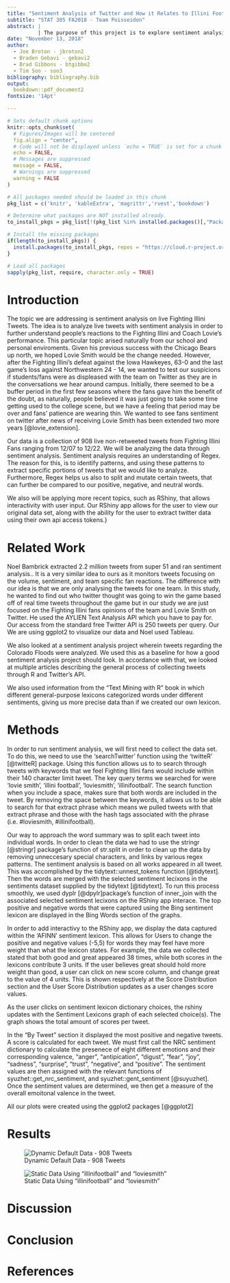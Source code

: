 ```yaml
---
title: "Sentiment Analysis of Twitter and How it Relates to Illini Football"
subtitle: "STAT 385 FA2018 - Team Poisseidon"
abstract: |
          | The purpose of this project is to explore sentiment analysis of twitter and how it relates to the illini football team. We will be analyzing the tweets from 12/07 to 12/17 with keywords that we thought depited tweets that a Fighting Illini Fan would include. This is in order to see how fans and students view the illini football team and their opinions on Lovie Smith. Lovie Smith has a 6-year contract with the Illini and after 3 years we have failed to make a bowl game. 
date: "November 13, 2018"
author:
  - Joe Broton - jbroton2
  - Braden Gebavi - gebavi2
  - Brad Gibbons - btgibbo2
  - Tim Soo - soo3
bibliography: bibliography.bib
output: 
  bookdown::pdf_document2
fontsize: '14pt'

---
```

```r
# Sets default chunk options
knitr::opts_chunk$set(
  # Figures/Images will be centered
  fig.align = "center", 
  # Code will not be displayed unless `echo = TRUE` is set for a chunk
  echo = FALSE,
  # Messages are suppressed
  message = FALSE,
  # Warnings are suppressed
  warning = FALSE
)
```

```r
# All packages needed should be loaded in this chunk
pkg_list = c('knitr', 'kableExtra', 'magrittr','rvest','bookdown')

# Determine what packages are NOT installed already.
to_install_pkgs = pkg_list[!(pkg_list %in% installed.packages()[,"Package"])]

# Install the missing packages
if(length(to_install_pkgs)) {
  install.packages(to_install_pkgs, repos = "https://cloud.r-project.org")
}

# Load all packages
sapply(pkg_list, require, character.only = TRUE)
```



\newpage
# Introduction


The topic we are addressing is sentiment analysis on live Fighting Illini Tweets. The idea is to analyze live tweets with sentiment analysis in order to further understand people's reactions to the Fighting Illini and Coach Lovie's performance. This particular topic arised naturally from our school and personal enviroments. Given his previous success with the Chicago Bears up north, we hoped Lovie Smith would be the change needed. However, after the Fighting Illini’s defeat against the Iowa Hawkeyes, 63-0 and the last game's loss against Northwestern 24 - 14, we wanted to test our suspicions if students/fans were as displeased with the team on Twitter as they are in the conversations we hear around campus. Initially, there seemed to be a buffer period in the first few seasons where the fans gave him the benefit of the doubt, as naturally, people believed it was just going to take some time getting used to the college scene, but we have a feeling that period may be over and fans’ patience are wearing thin. We wanted to see fans sentiment on twitter after news of receiving Lovie Smith has been extended two more years [@lovie_extension].

Our data is a collection of 908 live non-retweeted tweets from Fighting Illini Fans ranging from 12/07 to 12/22. We will be analyzing the data through sentiment analysis. Sentiment analysis requires an understanding of Regex. The reason for this, is to identify patterns, and using these patterns to extract specific portions of tweets that we would like to analyze. Furthermore, Regex helps us also to split and mutate certain tweets, that can further be compared to our positive, negative, and neutral words.

We also will be applying more recent topics, such as RShiny, that allows interactivity with user input. Our RShiny app allows for the user to view our original data set, along with the ability for the user to extract twitter data using their own api access tokens.}



# Related Work

Noel Bambrick extracted 2.2 million tweets from super 51 and ran sentiment analysis..  It is a very similar idea to ours as it monitors tweets focusing on the volume, sentiment, and team specific fan reactions.  The difference with our idea is that we are only analysing the tweets for one team.  In this study, he wanted to find out who twitter thought was going to win the game based off of real time tweets throughout the game but in our study we are just focused on the Fighting Illini fans opinions of the team and Lovie Smith on Twitter. He used the AYLIEN Text Analysis API which you have to pay for. Our access from the standard free Twitter API is 250 tweets per query. Our We are using ggplot2 to visualize our data and Noel used Tableau.  



We also looked at a sentiment analysis project wherein tweets regarding the Colorado Floods were analyzed. We used this as a baseline for how a good sentiment analysis project should look. In accordance with that, we looked at multiple articles describing the general process of collecting tweets through R and Twitter’s API.



We also used information from the “Text Mining with R” book in which different general-purpose lexicons categorized words under different sentiments, giving us more precise data than if we created our own lexicon.


# Methods

In order to run sentiment analysis, we will first need to collect the data set. To do this, we need to use the ‘searchTwitter’ function using the ‘twitteR’ [@twitteR] package. Using this function allows us to to search through tweets with keywords that we feel Fighting Illini fans would include within their 140 character limit tweet. The key query terms we searched for were 'lovie smith', 'illini football', 'loviesmith', 'illinifootball'. The search function when you include a space, makes sure that both words are included in the tweet. By removing the space between the keywords, it allows us to be able to search for that extract phrase which means we pulled tweets with that extract phrase and those with the hash tags associated with the phrase (i.e. #loviesmith, #illinifootball). 

Our way to approach the word summary was to split each tweet into individual words. In order to clean the data we had to use the stringr [@stringr] package's function of str.split in order to clean up the data by removing unneccesary special characters, and links by various regex patterns. The sentiment analysis is based on all works appeared in all tweet. This was accomplished by the tidytext::unnest_tokens function [@tidytext]. Then the words are merged with the selected sentiment lecixons in the sentiments dataset supplied by the tidytext [@tidytext]. To run this process smoothly, we used dyplr [@dpylr]package's function of inner_join with the associated selected sentiment lecixons on the RShiny app interace. The top positive and negative words that were captured using the Bing sentiment lexicon are displayed in the Bing Words section of the graphs. 

In order to add interactivy to the RShiny app, we display the data captured within the 'AFINN' sentiment lexicon. This allows for Users to change the positive and negative values (-5,5) for words they may feel have more weight than what the lexicon states. For example, the data we collected stated that both good and great appeared 38 times, while both scores in the lexicons contribute 3 units. If the user believes great should hold more weight than good, a user can click on new score column, and change great to the value of 4 units. This is shown respectively at the Score Distribution section and the User Score Distribution updates as a user changes score values. 

As the user clicks on sentiment lexicon dictionary choices, the rshiny updates with the Sentiment Lexicons graph of each selected choice(s). The graph shows the total amount of scores per tweet. 

In the "By Tweet" section it displayed the most positive and negative tweets. A score is calculated for each tweet. We must first call the NRC sentiment dictionary to calculate the presenece of eight different emotions and their corresponding valence, "anger", "antipication", "digust", "fear", "joy", "sadness", "surprise", "trust", "negative", and "positive". The sentiment values are then assigned with the relevant functions of syuzhet::get_nrc_sentiment, and syuzhet::gent_sentiment [@suyuzhet]. Once the sentiment values are determined, we then get a measure of the overall emoitonal valence in the tweet. 

All our plots were created using the ggplot2 packages [@ggplot2]

# Results

![Dynamic Default Data - 908 Tweets](/cloud/project/images/defaultdata_shiny.png)

![Static Data Using "illinifootball" and "loviesmith"](/cloud/project/images/dynamicdata_shiny.png)


# Discussion



# Conclusion


\newpage

# References





